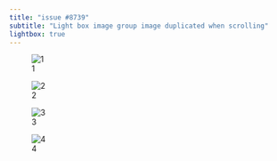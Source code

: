 ```yaml
---
title: "issue #8739"
subtitle: "Light box image group image duplicated when scrolling"
lightbox: true
---
```



![1](1.svg){.column-margin group="my-gallery"}


![2](2.svg){.column-margin group="my-gallery"}


![3](3.svg){.column-margin group="my-gallery"}


![4](4.svg){.column-margin group="my-gallery"}

